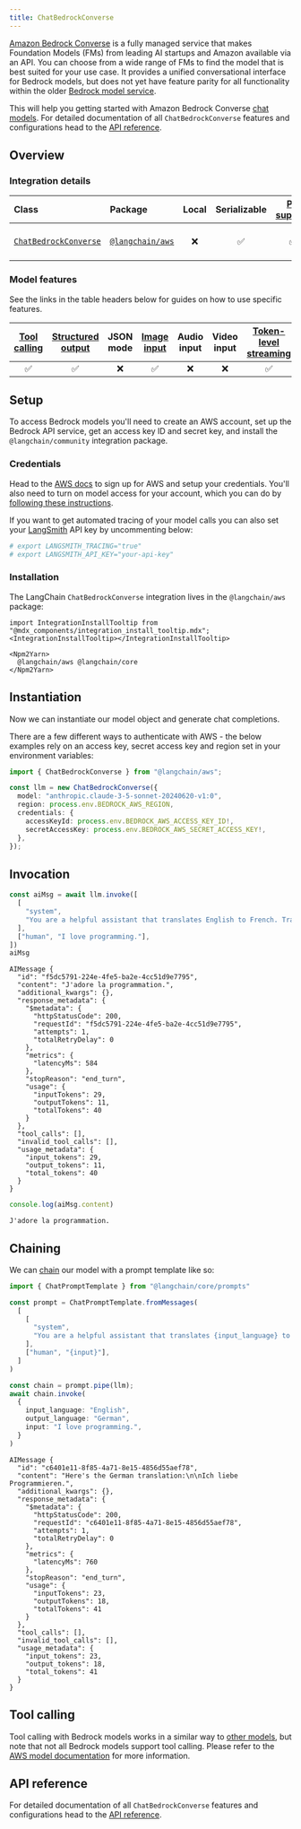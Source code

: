 ```yaml
---
title: ChatBedrockConverse
---
```


[Amazon Bedrock Converse](https://docs.aws.amazon.com/bedrock/latest/APIReference/API_runtime_Converse.html) is a fully managed service that makes Foundation Models (FMs) from leading AI startups and Amazon available via an API. You can choose from a wide range of FMs to find the model that is best suited for your use case. It provides a unified conversational interface for Bedrock models, but does not yet have feature parity for all functionality within the older [Bedrock model service](/oss/integrations/chat/bedrock).

This will help you getting started with Amazon Bedrock Converse [chat models](/oss/langchain/models). For detailed documentation of all `ChatBedrockConverse` features and configurations head to the [API reference](https://api.js.langchain.com/classes/langchain_aws.ChatBedrockConverse.html).

## Overview

### Integration details

| Class | Package | Local | Serializable | [PY support](https://python.langchain.com/docs/integrations/chat/bedrock/#beta-bedrock-converse-api) | Downloads | Version |
| :--- | :--- | :---: | :---: |  :---: | :---: | :---: |
| [`ChatBedrockConverse`](https://api.js.langchain.com/classes/langchain_aws.ChatBedrockConverse.html) | [`@langchain/aws`](https://npmjs.com/@langchain/aws) | ❌ | ✅ | ✅ | ![NPM - Downloads](https://img.shields.io/npm/dm/@langchain/aws?style=flat-square&label=%20&) | ![NPM - Version](https://img.shields.io/npm/v/@langchain/aws?style=flat-square&label=%20&) |

### Model features

See the links in the table headers below for guides on how to use specific features.

| [Tool calling](/oss/langchain/tools) | [Structured output](/oss/langchain/structured-output) | JSON mode | [Image input](/oss/langchain/messages#multimodal) | Audio input | Video input | [Token-level streaming](/oss/langchain/streaming/) | [Token usage](/oss/langchain/models#token-usage) | [Logprobs](/oss/langchain/models#log-probabilities) |
| :---: | :---: | :---: | :---: |  :---: | :---: | :---: | :---: | :---: |
| ✅ | ✅ | ❌ | ✅ | ❌ | ❌ | ✅ | ✅ | ❌ |

## Setup

To access Bedrock models you'll need to create an AWS account, set up the Bedrock API service, get an access key ID and secret key, and install the `@langchain/community` integration package.

### Credentials

Head to the [AWS docs](https://docs.aws.amazon.com/bedrock/latest/userguide/getting-started.html) to sign up for AWS and setup your credentials. You'll also need to turn on model access for your account, which you can do by [following these instructions](https://docs.aws.amazon.com/bedrock/latest/userguide/model-access.html).

If you want to get automated tracing of your model calls you can also set your [LangSmith](https://docs.smith.langchain.com/) API key by uncommenting below:

```bash
# export LANGSMITH_TRACING="true"
# export LANGSMITH_API_KEY="your-api-key"
```

### Installation

The LangChain `ChatBedrockConverse` integration lives in the `@langchain/aws` package:

```{=mdx}
import IntegrationInstallTooltip from "@mdx_components/integration_install_tooltip.mdx";
<IntegrationInstallTooltip></IntegrationInstallTooltip>

<Npm2Yarn>
  @langchain/aws @langchain/core
</Npm2Yarn>

```

## Instantiation

Now we can instantiate our model object and generate chat completions.

There are a few different ways to authenticate with AWS - the below examples rely on an access key, secret access key and region set in your environment variables:

```typescript
import { ChatBedrockConverse } from "@langchain/aws";

const llm = new ChatBedrockConverse({
  model: "anthropic.claude-3-5-sonnet-20240620-v1:0",
  region: process.env.BEDROCK_AWS_REGION,
  credentials: {
    accessKeyId: process.env.BEDROCK_AWS_ACCESS_KEY_ID!,
    secretAccessKey: process.env.BEDROCK_AWS_SECRET_ACCESS_KEY!,
  },
});
```

## Invocation

```typescript
const aiMsg = await llm.invoke([
  [
    "system",
    "You are a helpful assistant that translates English to French. Translate the user sentence.",
  ],
  ["human", "I love programming."],
])
aiMsg
```

```output
AIMessage {
  "id": "f5dc5791-224e-4fe5-ba2e-4cc51d9e7795",
  "content": "J'adore la programmation.",
  "additional_kwargs": {},
  "response_metadata": {
    "$metadata": {
      "httpStatusCode": 200,
      "requestId": "f5dc5791-224e-4fe5-ba2e-4cc51d9e7795",
      "attempts": 1,
      "totalRetryDelay": 0
    },
    "metrics": {
      "latencyMs": 584
    },
    "stopReason": "end_turn",
    "usage": {
      "inputTokens": 29,
      "outputTokens": 11,
      "totalTokens": 40
    }
  },
  "tool_calls": [],
  "invalid_tool_calls": [],
  "usage_metadata": {
    "input_tokens": 29,
    "output_tokens": 11,
    "total_tokens": 40
  }
}
```

```typescript
console.log(aiMsg.content)
```

```output
J'adore la programmation.
```

## Chaining

We can [chain](/oss/how-to/sequence/) our model with a prompt template like so:

```typescript
import { ChatPromptTemplate } from "@langchain/core/prompts"

const prompt = ChatPromptTemplate.fromMessages(
  [
    [
      "system",
      "You are a helpful assistant that translates {input_language} to {output_language}.",
    ],
    ["human", "{input}"],
  ]
)

const chain = prompt.pipe(llm);
await chain.invoke(
  {
    input_language: "English",
    output_language: "German",
    input: "I love programming.",
  }
)
```

```output
AIMessage {
  "id": "c6401e11-8f85-4a71-8e15-4856d55aef78",
  "content": "Here's the German translation:\n\nIch liebe Programmieren.",
  "additional_kwargs": {},
  "response_metadata": {
    "$metadata": {
      "httpStatusCode": 200,
      "requestId": "c6401e11-8f85-4a71-8e15-4856d55aef78",
      "attempts": 1,
      "totalRetryDelay": 0
    },
    "metrics": {
      "latencyMs": 760
    },
    "stopReason": "end_turn",
    "usage": {
      "inputTokens": 23,
      "outputTokens": 18,
      "totalTokens": 41
    }
  },
  "tool_calls": [],
  "invalid_tool_calls": [],
  "usage_metadata": {
    "input_tokens": 23,
    "output_tokens": 18,
    "total_tokens": 41
  }
}
```

## Tool calling

Tool calling with Bedrock models works in a similar way to [other models](/oss/langchain/tools), but note that not all Bedrock models support tool calling. Please refer to the [AWS model documentation](https://docs.aws.amazon.com/bedrock/latest/APIReference/welcome.html) for more information.

## API reference

For detailed documentation of all `ChatBedrockConverse` features and configurations head to the [API reference](https://api.js.langchain.com/classes/langchain_aws.ChatBedrockConverse.html).
